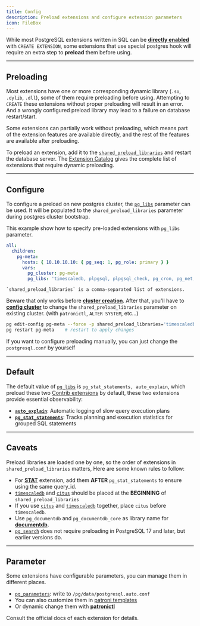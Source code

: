 ```yaml
---
title: Config
description: Preload extensions and configure extension parameters
icon: FileBox
---
```



While most PostgreSQL extensions written in SQL can be [**directly enabled**](/docs/pgsql/ext/create) with `CREATE EXTENSION`, some extensions that use special postgres hook will require an extra step to **preload** them before using.



------

## Preloading


Most extensions have one or more corresponding dynamic library (`.so`, `.dylib`, `.dll`), some of them require preloading before using.
Attempting to `CREATE` these extensions without proper preloading will result in an error. 
And a wrongly configured preload library may lead to a failure on database restart/start.

Some extensions can partially work without preloading, which means part of the extension features are available directly, and the rest of the features are available after preloading.

To preload an extension, add it to the [`shared_preload_libraries`](https://www.postgresql.org/docs/current/runtime-config-client.html#Rshared_preload_libraries) and restart the database server.
The [Extension Catalog](/ext/list/attr#need-loading) gives the complete list of extensions that require dynamic preloading.



------

## Configure

To configure a preload on new postgres cluster, the  [`pg_libs`](/docs/pgsql/param#pg_libs) parameter can be used.
It will be populated to the `shared_preload_libraries` parameter during postgres cluster bootstrap.

<Callout title="Example: Setup Supabase Extension Preloading">

This example show how to specify pre-loaded extensions with `pg_libs` parameter.

```yaml
all:
  children:
    pg-meta:
      hosts: { 10.10.10.10: { pg_seq: 1, pg_role: primary } }
      vars:
        pg_cluster: pg-meta
        pg_libs: 'timescaledb, plpgsql, plpgsql_check, pg_cron, pg_net, pg_stat_statements, auto_explain, pg_tle, plan_filter'
```

    `shared_preload_libraries` is a comma-separated list of extensions.

</Callout>


Beware that only works before [**cluster creation**](/docs/pgsql/admin#create-cluster). After that, 
you'll have to [**config cluster**](/docs/pgsql/admin#config-cluster) to change the `shared_preload_libraries` parameter on existing cluster. (with `patronictl`, `ALTER SYSTEM`, etc...)

```bash title="add timescaledb to shared_preload_libraries"
pg edit-config pg-meta --force -p shared_preload_libraries='timescaledb, pg_stat_statements, auto_explain'
pg restart pg-meta    # restart to apply changes
````

If you want to configure preloading manually, you can just change the `postgresql.conf` by yourself



--------

## Default

The default value of [`pg_libs`](/docs/pgsql/param#pg_libs) is `pg_stat_statements, auto_explain`,
which preload these two [Contrib extensions](/ext/list/repo#contrib) by default, these two extensions provide essential observability:

- [**`auto_explain`**](/ext/auto_explain): Automatic logging of slow query execution plans
- [**`pg_stat_statements`**](/ext/pg_stat_statements): Tracks planning and execution statistics for grouped SQL statements


--------

## Caveats

Preload libraries are loaded one by one, so the order of extensions in `shared_preload_libraries` matters,
Here are some known rules to follow:

- For [**STAT**](/ext/stat) extension, add them **AFTER** `pg_stat_statements` to ensure using the same query_id.
- [`timescaledb`](/ext/timescaledb) and [`citus`](/ext/citus) should be placed at the **BEGINNING** of `shared_preload_libraries`
- If you use [`citus`](/ext/citus) and [`timescaledb`](/ext/timescaledb) together, place `citus` before `timescaledb`.
- Use `pg_documentdb` and `pg_documentdb_core` as library name for [**documentdb**](/ext/documentdb).
- [`pg_search`](/ext/pg_search) does not require preloading in PostgreSQL 17 and later, but earlier versions do.

-------

## Parameter

Some extensions have configurable parameters, you can manage them in different places.

- [`pg_parameters`](/docs/pgsql/param#pg_parameters): write to `/pg/data/postgresql.auto.conf`
- You can also customize them in [patroni templates](https://github.com/pgsty/pigsty/blob/main/roles/pgsql/templates/oltp.yml#L404)
- Or dynamic change them with [**patronictl**](/docs/pgsql/admin#config-cluster)

Consult the official docs of each extension for details.